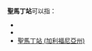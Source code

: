 '''聖馬丁站'''可以指：

*{{tsl|fr|Saint-Martin (métro de Paris)|聖馬丁站 (巴黎)}}
*{{link-en|聖馬丁站 (南極洲)|San Martín Base}}
*[[聖馬丁站_(加利福尼亞州)|聖馬丁站 (加利福尼亞州)]]
{{disambig|Cat=四字車站名消歧义}}